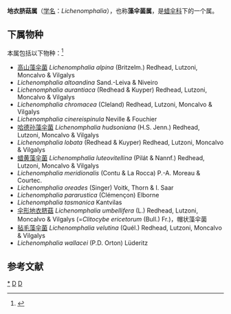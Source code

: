 {{Automatic Taxobox
| taxon = Lichenomphalia
| authority = Redhead, Lutzoni, Moncalvo & Vilgalys (2002)
| image = Lichenomphalia umbellifera - Lindsey 1a.jpg
| image_caption = Lichenomphalia umbellifera
| type species = Lichenomphalia hudsoniana
| type species authority = (H.S.Jenn.) Redhead, Lutzoni, Moncalvo & Vilgalys (2002)
| synonyms = 
* ''Botrydina'' Bréb.
* ''Botrydina'' Bréb. ex Menegh.
* ''Botrydiopsis'' Trevisan, 1845
* ''Coccodea'' Palisot de Beauvois, 1808
* ''Coriscium'' Vain.
* ''Globulina'' P.J.F.Turpin, 1827
* ''Pleococcus'' F.T.Kützing ex Trevisan, 1848
* ''Priestleya'' F.J.F.Meyen, 1827
}}

'''地衣脐菇属'''（[[学名|学名]]：''Lichenomphalia''），也称'''藻伞菌属'''，是[[蜡伞科|蜡伞科]]下的一个属。

==下属物种==
本属包括以下物种：<ref>{{cite web |title=Lichenomphalia Redhead, Lutzoni, Moncalvo & Vilgalys |url=https://www.gbif.org/species/3268941 |website=GBIF}}</ref>
* [[高山藻伞菌|高山藻伞菌]] ''Lichenomphalia alpina'' (Britzelm.) Redhead, Lutzoni, Moncalvo & Vilgalys
* ''Lichenomphalia altoandina'' Sand.-Leiva & Niveiro
* ''Lichenomphalia aurantiaca'' (Redhead & Kuyper) Redhead, Lutzoni, Moncalvo & Vilgalys
* ''Lichenomphalia chromacea'' (Cleland) Redhead, Lutzoni, Moncalvo & Vilgalys
* ''Lichenomphalia cinereispinula'' Neville & Fouchier
* [[哈德孙藻伞菌|哈德孙藻伞菌]] ''Lichenomphalia hudsoniana'' (H.S. Jenn.) Redhead, Lutzoni, Moncalvo & Vilgalys
* ''Lichenomphalia lobata'' (Redhead & Kuyper) Redhead, Lutzoni, Moncalvo & Vilgalys
* [[蜡黄藻伞菌|蜡黄藻伞菌]] ''Lichenomphalia luteovitellina'' (Pilát & Nannf.) Redhead, Lutzoni, Moncalvo & Vilgalys
* ''Lichenomphalia meridionalis'' (Contu & La Rocca) P.-A. Moreau & Courtec.
* ''Lichenomphalia oreades'' (Singer) Voitk, Thorn & I. Saar
* ''Lichenomphalia pararustica'' (Clémençon) Elborne
* ''Lichenomphalia tasmanica'' Kantvilas
* [[伞形地衣脐菇|伞形地衣脐菇]] ''Lichenomphalia umbellifera'' (L.) Redhead, Lutzoni, Moncalvo & Vilgalys (=''Clitocybe ericetorum'' (Bull.) Fr.)，帽状藻伞菌
* [[毡毛藻伞菌|毡毛藻伞菌]] ''Lichenomphalia velutina'' (Quél.) Redhead, Lutzoni, Moncalvo & Vilgalys
* ''Lichenomphalia wallacei'' (P.D. Orton) Lüderitz

==参考文献==
{{reflist}}

{{taxonbar}}

[[Category:_地衣脐菇属|*]]
[[Category:_蜡伞科|D]]
[[Category:_2002年描述的分类群|D]]